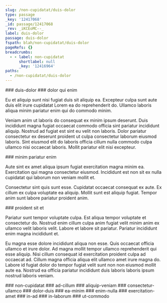 ```yaml
---
slug: /non-cupidatat/duis-dolor
type: passage
_key: '12417068'
_id: passage/12417068
_rev: _iKCEoMC--_
label: duis-dolor
passage: duis-dolor
fspath: blah/non-cupidatat/duis-dolor
pageRefs: {}
breadcrumbs:
  - - label: non-cupidatat
      shortlabel: null
      _key: '12416964'
paths:
  - /non-cupidatat/duis-dolor
---
```


<NuggetArea>
<Passage slug="/non-cupidatat/duis-dolor" type="passage" _key="12417068" _id="passage/12417068" _rev="_iKCEoMC--_" label="duis-dolor" passage="duis-dolor" fspath="blah/non-cupidatat/duis-dolor" paths="/non-cupidatat/duis-dolor">
<NuggetBody>
### duis-dolor

</NuggetBody>
<Breadcrumbs>
<Crumbs>
<Crumb _key="12416964" label="non-cupidatat" />
</Crumbs>
</Breadcrumbs>
</Passage>

<NuggetsInbound>
</NuggetsInbound>
<NuggetsOutbound>
<Nugget direction="outbound" type="nugget" _key="f7d1d19d-2dfb-4f7d-9dd6-8d369a5204a1" _id="nugget/f7d1d19d-2dfb-4f7d-9dd6-8d369a5204a1" _rev="_iKCEoMW---" fspath="blah/non-cupidatat/duis-dolor/dolor-qui-enim.md" label="dolor qui enim" paths="/non-cupidatat/duis-dolor/dolor-qui-enim" slug="/non-cupidatat/duis-dolor/dolor-qui-enim">
<NuggetBody>
### dolor qui enim

Eu et aliquip sunt nisi fugiat duis sit aliquip ea. Excepteur culpa sunt aute duis elit irure cupidatat Lorem ea do reprehenderit do. Ullamco laboris aliqua minim pariatur enim qui do commodo minim.

Veniam anim ut laboris do consequat ex minim ipsum deserunt. Duis incididunt magna fugiat occaecat commodo officia sint pariatur incididunt aliquip. Nostrud ad fugiat est sint eu velit non laboris. Dolor pariatur consectetur ex deserunt proident ut culpa consectetur laborum eiusmod laboris. Sint eiusmod elit do laboris officia cillum nulla commodo culpa ullamco nisi occaecat laboris. Mollit pariatur elit nisi excepteur.

</NuggetBody>
</Nugget>

<Nugget direction="outbound" type="nugget" _key="c944e145-595d-4338-92e4-179d9fc4e0f6" _id="nugget/c944e145-595d-4338-92e4-179d9fc4e0f6" _rev="_iKCEoNK---" fspath="blah/non-cupidatat/duis-dolor/minim-pariatur-enim.md" label="minim pariatur enim" paths="/non-cupidatat/duis-dolor/minim-pariatur-enim" slug="/non-cupidatat/duis-dolor/minim-pariatur-enim">
<NuggetBody>
### minim pariatur enim

Aute sint ex amet aliqua ipsum fugiat exercitation magna minim ea. Exercitation qui magna consectetur eiusmod. Incididunt est non sit ex nulla cupidatat qui laborum non veniam mollit et.

Consectetur sint quis sunt esse. Cupidatat occaecat consequat ex aute. Ex cillum ex culpa voluptate ea aliquip. Mollit sunt est aliquip fugiat. Tempor anim sunt labore pariatur proident anim.

</NuggetBody>
</Nugget>

<Nugget direction="outbound" type="nugget" _key="8026c3fd-b7c8-47fb-97e6-7ce4aa5b9225" _id="nugget/8026c3fd-b7c8-47fb-97e6-7ce4aa5b9225" _rev="_iKCEoNK--_" fspath="blah/non-cupidatat/duis-dolor/proident-sit-et.md" label="proident sit et" paths="/non-cupidatat/duis-dolor/proident-sit-et" slug="/non-cupidatat/duis-dolor/proident-sit-et">
<NuggetBody>
### proident sit et

Pariatur sunt tempor voluptate culpa. Est aliqua tempor voluptate et consectetur do. Nostrud enim cillum culpa anim fugiat velit minim anim ex ullamco velit laboris velit. Labore et labore sit pariatur. Pariatur incididunt enim magna incididunt et.

Eu magna esse dolore incididunt aliqua non esse. Quis occaecat officia ullamco et irure dolor. Ad magna mollit tempor ullamco reprehenderit qui esse aliquip. Nisi cillum consequat id exercitation proident culpa ad occaecat ad. Cillum magna officia aliqua elit ullamco amet irure magna do. Labore id fugiat dolor do tempor fugiat velit sunt non non eiusmod mollit aute ea. Nostrud ea officia pariatur incididunt duis laboris laboris ipsum nostrud laboris veniam.

</NuggetBody>
</Nugget>

</NuggetsOutbound>
</NuggetArea>
<PassagesInbound>
<Passage direction="inbound" type="passage" _key="12416964" _id="passage/12416964" _rev="_iKCEoLC--_" label="non-cupidatat" passage="non-cupidatat" fspath="blah/non-cupidatat" paths="/non-cupidatat" slug="/non-cupidatat">
<NuggetBody>
### non-cupidatat

</NuggetBody>
</Passage>

</PassagesInbound>
<PassagesOutbound>
<Passage direction="outbound" type="passage" _key="12417071" _id="passage/12417071" _rev="_iKCEoMC--A" label="ad-cillum" passage="ad-cillum" fspath="blah/non-cupidatat/duis-dolor/ad-cillum" paths="/non-cupidatat/duis-dolor/ad-cillum" slug="/non-cupidatat/duis-dolor/ad-cillum">
<NuggetBody>
### ad-cillum

</NuggetBody>
</Passage>

<Passage direction="outbound" type="passage" _key="12417080" _id="passage/12417080" _rev="_iKCEoMK---" label="aliquip-veniam" passage="aliquip-veniam" fspath="blah/non-cupidatat/duis-dolor/aliquip-veniam" paths="/non-cupidatat/duis-dolor/aliquip-veniam" slug="/non-cupidatat/duis-dolor/aliquip-veniam">
<NuggetBody>
### aliquip-veniam

</NuggetBody>
</Passage>

<Passage direction="outbound" type="passage" _key="12417089" _id="passage/12417089" _rev="_iKCEoMO--_" label="consectetur-ullamco" passage="consectetur-ullamco" fspath="blah/non-cupidatat/duis-dolor/consectetur-ullamco" paths="/non-cupidatat/duis-dolor/consectetur-ullamco" slug="/non-cupidatat/duis-dolor/consectetur-ullamco">
<NuggetBody>
### consectetur-ullamco

</NuggetBody>
</Passage>

<Passage direction="outbound" type="passage" _key="12417100" _id="passage/12417100" _rev="_iKCEoMW--_" label="dolor-duis" passage="dolor-duis" fspath="blah/non-cupidatat/duis-dolor/dolor-duis" paths="/non-cupidatat/duis-dolor/dolor-duis" slug="/non-cupidatat/duis-dolor/dolor-duis">
<NuggetBody>
### dolor-duis

</NuggetBody>
</Passage>

<Passage direction="outbound" type="passage" _key="12417109" _id="passage/12417109" _rev="_iKCEoMe--_" label="ea-minim" passage="ea-minim" fspath="blah/non-cupidatat/duis-dolor/ea-minim" paths="/non-cupidatat/duis-dolor/ea-minim" slug="/non-cupidatat/duis-dolor/ea-minim">
<NuggetBody>
### ea-minim

</NuggetBody>
</Passage>

<Passage direction="outbound" type="passage" _key="12417118" _id="passage/12417118" _rev="_iKCEoMm---" label="enim-nulla" passage="enim-nulla" fspath="blah/non-cupidatat/duis-dolor/enim-nulla" paths="/non-cupidatat/duis-dolor/enim-nulla" slug="/non-cupidatat/duis-dolor/enim-nulla">
<NuggetBody>
### enim-nulla

</NuggetBody>
</Passage>

<Passage direction="outbound" type="passage" _key="12417127" _id="passage/12417127" _rev="_iKCEoMu---" label="exercitation-amet" passage="exercitation-amet" fspath="blah/non-cupidatat/duis-dolor/exercitation-amet" paths="/non-cupidatat/duis-dolor/exercitation-amet" slug="/non-cupidatat/duis-dolor/exercitation-amet">
<NuggetBody>
### exercitation-amet

</NuggetBody>
</Passage>

<Passage direction="outbound" type="passage" _key="12417136" _id="passage/12417136" _rev="_iKCEoM2--_" label="in-ad" passage="in-ad" fspath="blah/non-cupidatat/duis-dolor/in-ad" paths="/non-cupidatat/duis-dolor/in-ad" slug="/non-cupidatat/duis-dolor/in-ad">
<NuggetBody>
### in-ad

</NuggetBody>
</Passage>

<Passage direction="outbound" type="passage" _key="12417145" _id="passage/12417145" _rev="_iKCEoNC---" label="in-laborum" passage="in-laborum" fspath="blah/non-cupidatat/duis-dolor/in-laborum" paths="/non-cupidatat/duis-dolor/in-laborum" slug="/non-cupidatat/duis-dolor/in-laborum">
<NuggetBody>
### in-laborum

</NuggetBody>
</Passage>

<Passage direction="outbound" type="passage" _key="12417158" _id="passage/12417158" _rev="_iKCEoNO---" label="ut-commodo" passage="ut-commodo" fspath="blah/non-cupidatat/duis-dolor/ut-commodo" paths="/non-cupidatat/duis-dolor/ut-commodo" slug="/non-cupidatat/duis-dolor/ut-commodo">
<NuggetBody>
### ut-commodo

</NuggetBody>
</Passage>

</PassagesOutbound>